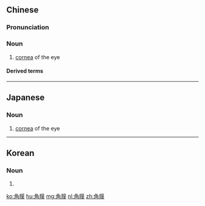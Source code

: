 ==Chinese==
{{zh-forms}}

===Pronunciation===
{{zh-pron
|m=jiǎo膜
|c=gok3 mok6-2
|mn=kak-mo̍͘h
|cat=n
}}

===Noun===
{{zh-noun}}

# [[cornea]] of the eye

====Derived terms====
{{zh-der|角膜炎}}

----

==Japanese==
{{ja-kanjitab|かく|まく|yomi=on}}

===Noun===
{{ja-noun|かくまく}}

# [[cornea]] of the eye

----

==Korean==
{{ko-hanjatab}}

===Noun===
{{ko-noun|hangeul=각막}}

# {{hanja form of|각막|cornea}}

[[ko:角膜]]
[[hu:角膜]]
[[mg:角膜]]
[[nl:角膜]]
[[zh:角膜]]